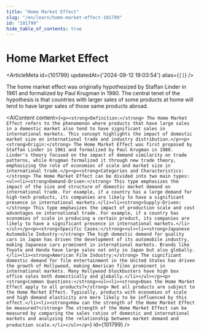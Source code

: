```yaml
---
title: "Home Market Effect"
slug: "/en/learn/home-market-effect-101799"
id: "101799"
hide_table_of_contents: true
---
```



# Home Market Effect

<ArticleMeta id={101799} updatedAt={'2024-09-12 19:03:54'} alias={`[]`} />
<div className='border-solid border-b border-t-0 my-4 border-[var(--ifm-color-gray-300)]' />

The home market effect was originally hypothesized by Staffan Linder in 1961 and formalized by Paul Krugman in 1980. The central tenet of the hypothesis is that countries with larger sales of some products at home will tend to have larger sales of those same products abroad.

<AIContent content={`<p><strong>Definition:</strong> The Home Market Effect refers to the phenomenon where products that have large sales in a domestic market also tend to have significant sales in international markets. This concept highlights the impact of domestic market size on international trade and industry distribution.</p><p><strong>Origin:</strong> The Home Market Effect was first proposed by Staffan Linder in 1961 and formalized by Paul Krugman in 1980. Linder's theory focused on the impact of demand similarity on trade patterns, while Krugman formalized it through new trade theory, emphasizing the role of economies of scale and market size in international trade.</p><p><strong>Categories and Characteristics:</strong> The Home Market Effect can be divided into two main types:<ul><li><strong>Demand-Driven:</strong> This type emphasizes the impact of the size and structure of domestic market demand on international trade. For example, if a country has a large demand for high-tech products, its companies are likely to have a significant presence in international markets.</li><li><strong>Supply-Driven:</strong> This type emphasizes the impact of production scale and cost advantages on international trade. For example, if a country has economies of scale in producing a certain product, its companies are likely to have a significant presence in international markets.</li></ul></p><p><strong>Specific Cases:</strong><ul><li><strong>Japanese Automobile Industry:</strong> The high domestic demand for quality cars in Japan has driven the development of its automobile industry, making Japanese cars prominent in international markets. Brands like Toyota and Honda have large sales not only in Japan but also globally.</li><li><strong>American Film Industry:</strong> The significant domestic demand for film entertainment in the United States has driven the growth of Hollywood, making American films prominent in international markets. Many Hollywood blockbusters have high box office sales both domestically and globally.</li></ul></p><p><strong>Common Questions:</strong><ul><li><strong>Does the Home Market Effect apply to all products?</strong> Not all products are subject to the Home Market Effect. Typically, products with economies of scale and high demand elasticity are more likely to be influenced by this effect.</li><li><strong>How can the strength of the Home Market Effect be measured?</strong> The strength of the Home Market Effect can be measured by comparing the sales ratios of domestic and international markets and analyzing the relationship between market demand and production scale.</li></ul></p>`} id={101799} />
